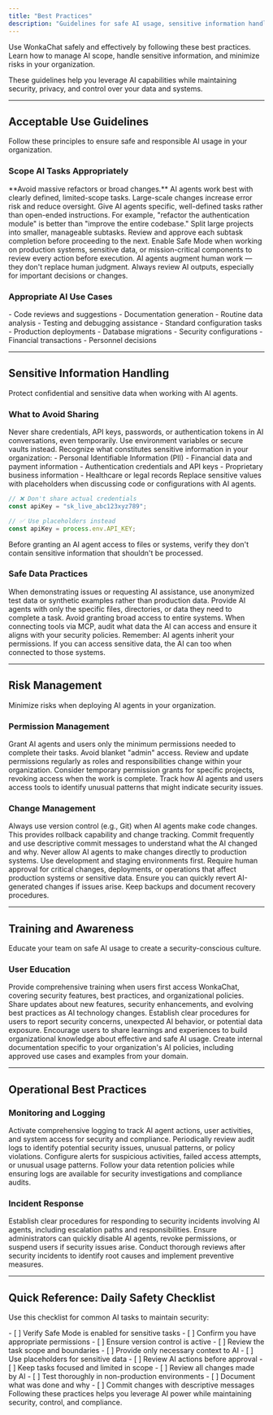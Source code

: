 ```yaml
---
title: "Best Practices"
description: "Guidelines for safe AI usage, sensitive information handling, and risk management when using WonkaChat."
---
```


Use WonkaChat safely and effectively by following these best practices. Learn how to manage AI scope, handle sensitive information, and minimize risks in your organization.

<Tip>
These guidelines help you leverage AI capabilities while maintaining security, privacy, and control over your data and systems.
</Tip>

---

## Acceptable Use Guidelines

Follow these principles to ensure safe and responsible AI usage in your organization.

### Scope AI Tasks Appropriately

<Warning>
**Avoid massive refactors or broad changes.** AI agents work best with clearly defined, limited-scope tasks. Large-scale changes increase error risk and reduce oversight.
</Warning>

<AccordionGroup>
<Accordion title="Define Clear Boundaries">
Give AI agents specific, well-defined tasks rather than open-ended instructions. For example, "refactor the authentication module" is better than "improve the entire codebase."
</Accordion>

<Accordion title="Break Down Complex Tasks">
Split large projects into smaller, manageable subtasks. Review and approve each subtask completion before proceeding to the next.
</Accordion>

<Accordion title="Use Safe Mode for Critical Operations">
Enable Safe Mode when working on production systems, sensitive data, or mission-critical components to review every action before execution.
</Accordion>

<Accordion title="Maintain Human Oversight">
AI agents augment human work — they don't replace human judgment. Always review AI outputs, especially for important decisions or changes.
</Accordion>
</AccordionGroup>

### Appropriate AI Use Cases

<CardGroup cols={2}>
<Card title="Recommended Uses" icon="circle-check">
- Code reviews and suggestions
- Documentation generation
- Routine data analysis
- Testing and debugging assistance
- Standard configuration tasks
</Card>

<Card title="Use with Caution" icon="triangle-exclamation">
- Production deployments
- Database migrations
- Security configurations
- Financial transactions
- Personnel decisions
</Card>
</CardGroup>

---

## Sensitive Information Handling

Protect confidential and sensitive data when working with AI agents.

### What to Avoid Sharing

<Warning>
Never share credentials, API keys, passwords, or authentication tokens in AI conversations, even temporarily. Use environment variables or secure vaults instead.
</Warning>

<Steps>
<Step title="Identify Sensitive Data">
Recognize what constitutes sensitive information in your organization:
- Personal Identifiable Information (PII)
- Financial data and payment information
- Authentication credentials and API keys
- Proprietary business information
- Healthcare or legal records
</Step>

<Step title="Use Data Masking">
Replace sensitive values with placeholders when discussing code or configurations with AI agents.

```javascript
// ❌ Don't share actual credentials
const apiKey = "sk_live_abc123xyz789";

// ✅ Use placeholders instead
const apiKey = process.env.API_KEY;
```
</Step>

<Step title="Review Before Sharing Context">
Before granting an AI agent access to files or systems, verify they don't contain sensitive information that shouldn't be processed.
</Step>
</Steps>

### Safe Data Practices

<Tabs>
<Tab title="Use Test Data">
When demonstrating issues or requesting AI assistance, use anonymized test data or synthetic examples rather than production data.
</Tab>

<Tab title="Limit Context Scope">
Provide AI agents with only the specific files, directories, or data they need to complete a task. Avoid granting broad access to entire systems.
</Tab>

<Tab title="Configure MCP Carefully">
When connecting tools via MCP, audit what data the AI can access and ensure it aligns with your security policies.
</Tab>
</Tabs>

<Info>
Remember: AI agents inherit your permissions. If you can access sensitive data, the AI can too when connected to those systems.
</Info>

---

## Risk Management

Minimize risks when deploying AI agents in your organization.

### Permission Management

<CardGroup cols={2}>
<Card title="Principle of Least Privilege" icon="shield-halved">
Grant AI agents and users only the minimum permissions needed to complete their tasks. Avoid blanket "admin" access.
</Card>

<Card title="Regular Permission Audits" icon="clipboard-check">
Review and update permissions regularly as roles and responsibilities change within your organization.
</Card>

<Card title="Time-Limited Access" icon="clock">
Consider temporary permission grants for specific projects, revoking access when the work is complete.
</Card>

<Card title="Monitor Usage Patterns" icon="chart-line">
Track how AI agents and users access tools to identify unusual patterns that might indicate security issues.
</Card>
</CardGroup>

### Change Management

<AccordionGroup>
<Accordion title="Version Control Everything">
Always use version control (e.g., Git) when AI agents make code changes. This provides rollback capability and change tracking.

<Check>
Commit frequently and use descriptive commit messages to understand what the AI changed and why.
</Check>
</Accordion>

<Accordion title="Test Before Production">
Never allow AI agents to make changes directly to production systems. Use development and staging environments first.
</Accordion>

<Accordion title="Implement Approval Workflows">
Require human approval for critical changes, deployments, or operations that affect production systems or sensitive data.
</Accordion>

<Accordion title="Maintain Rollback Plans">
Ensure you can quickly revert AI-generated changes if issues arise. Keep backups and document recovery procedures.
</Accordion>
</AccordionGroup>

---

## Training and Awareness

Educate your team on safe AI usage to create a security-conscious culture.

### User Education

<Steps>
<Step title="Onboarding Training">
Provide comprehensive training when users first access WonkaChat, covering security features, best practices, and organizational policies.
</Step>

<Step title="Regular Updates">
Share updates about new features, security enhancements, and evolving best practices as AI technology changes.
</Step>

<Step title="Incident Reporting">
Establish clear procedures for users to report security concerns, unexpected AI behavior, or potential data exposure.
</Step>

<Step title="Continuous Learning">
Encourage users to share learnings and experiences to build organizational knowledge about effective and safe AI usage.
</Step>
</Steps>

<Tip>
Create internal documentation specific to your organization's AI policies, including approved use cases and examples from your domain.
</Tip>

---

## Operational Best Practices

### Monitoring and Logging

<CardGroup cols={2}>
<Card title="Enable Audit Logs" icon="file-lines">
Activate comprehensive logging to track AI agent actions, user activities, and system access for security and compliance.
</Card>

<Card title="Review Logs Regularly" icon="magnifying-glass">
Periodically review audit logs to identify potential security issues, unusual patterns, or policy violations.
</Card>

<Card title="Set Up Alerts" icon="bell">
Configure alerts for suspicious activities, failed access attempts, or unusual usage patterns.
</Card>

<Card title="Retain Logs Appropriately" icon="clock-rotate-left">
Follow your data retention policies while ensuring logs are available for security investigations and compliance audits.
</Card>
</CardGroup>

### Incident Response

<AccordionGroup>
<Accordion title="Define Incident Procedures">
Establish clear procedures for responding to security incidents involving AI agents, including escalation paths and responsibilities.
</Accordion>

<Accordion title="Rapid Response Capability">
Ensure administrators can quickly disable AI agents, revoke permissions, or suspend users if security issues arise.
</Accordion>

<Accordion title="Post-Incident Review">
Conduct thorough reviews after security incidents to identify root causes and implement preventive measures.
</Accordion>
</AccordionGroup>

---

## Quick Reference: Daily Safety Checklist

Use this checklist for common AI tasks to maintain security:

<Tabs>
<Tab title="Before Starting Work">
- [ ] Verify Safe Mode is enabled for sensitive tasks
- [ ] Confirm you have appropriate permissions
- [ ] Ensure version control is active
- [ ] Review the task scope and boundaries
</Tab>

<Tab title="During Work">
- [ ] Provide only necessary context to AI
- [ ] Use placeholders for sensitive data
- [ ] Review AI actions before approval
- [ ] Keep tasks focused and limited in scope
</Tab>

<Tab title="After Completion">
- [ ] Review all changes made by AI
- [ ] Test thoroughly in non-production environments
- [ ] Document what was done and why
- [ ] Commit changes with descriptive messages
</Tab>
</Tabs>

<Check>
Following these practices helps you leverage AI power while maintaining security, control, and compliance.
</Check>
